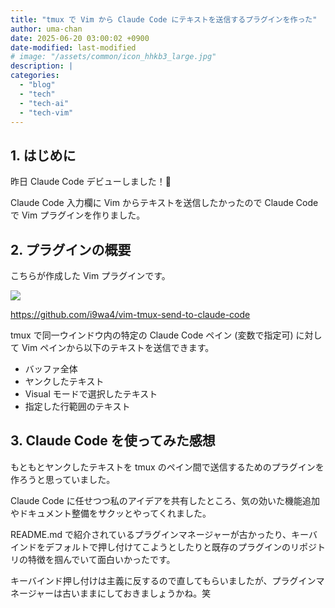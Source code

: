 ```yaml
---
title: "tmux で Vim から Claude Code にテキストを送信するプラグインを作った"
author: uma-chan
date: 2025-06-20 03:00:02 +0900
date-modified: last-modified
# image: "/assets/common/icon_hhkb3_large.jpg"
description: |
categories:
  - "blog"
  - "tech"
  - "tech-ai"
  - "tech-vim"
---
```


## 1. はじめに

昨日 Claude Code デビューしました！🙌

Claude Code 入力欄に Vim からテキストを送信したかったので Claude Code で Vim プラグインを作りました。

## 2. プラグインの概要

こちらが作成した Vim プラグインです。

[![](/assets/2025-06-20-vim-plugin-for-tmux-claude-code/vim-tmux-send-to-claude-code.jpeg)](https://github.com/i9wa4/vim-tmux-send-to-claude-code)

<https://github.com/i9wa4/vim-tmux-send-to-claude-code>

tmux で同一ウインドウ内の特定の Claude Code ペイン (変数で指定可) に対して Vim ペインから以下のテキストを送信できます。

- バッファ全体
- ヤンクしたテキスト
- Visual モードで選択したテキスト
- 指定した行範囲のテキスト

## 3. Claude Code を使ってみた感想

もともとヤンクしたテキストを tmux のペイン間で送信するためのプラグインを作ろうと思っていました。

Claude Code に任せつつ私のアイデアを共有したところ、気の効いた機能追加やドキュメント整備をサクッとやってくれました。

README.md で紹介されているプラグインマネージャーが古かったり、キーバインドをデフォルトで押し付けてこようとしたりと既存のプラグインのリポジトリの特徴を掴んでいて面白いかったです。

キーバインド押し付けは主義に反するので直してもらいましたが、プラグインマネージャーは古いままにしておきましょうかね。笑

